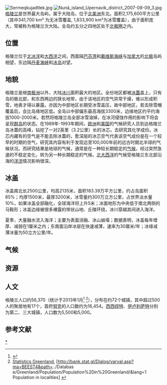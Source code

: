 {{多個問題|
{{refimprove|time=2018-08-19T19:41:07+00:00}}
{{update|time=2018-08-19T19:41:07+00:00}}
{{Expand|time=2015-04-24T14:05:05+00:00}}
}}
[[File:Sermeqkujadtlek.jpg|thumb]]
[[File:Nunâ_island_Upernavik_district_2007-08-09_3.jpg|right]]
[[格陵兰|格陵兰]]是世界最大岛屿，属于大陆岛，位于[[北美洲|北美洲]]东北。面积2,175,600平方公里（其中341,700 km² 为无冰雪覆盖, 1,833,900 km²为冰雪覆盖），由于面积庞大，常被称为格陵兰次大陆。全岛约五分之四地区处于[[北极圈|北极圈]]之内。

== 位置 ==
格陵兰位于[[北冰洋|北冰洋]]和[[大西洋|大西洋]]之间，西面隔[[巴芬湾|巴芬湾]]和[[戴维斯海峡|戴维斯海峡]]与[[加拿大|加拿大]]的[[北极|北极]]岛屿相望，东边隔[[丹麦海峡|丹麦海峡]]和[[冰岛|冰岛]]对望。

== 地貌 ==
格陵兰是继[[南极洲|南极洲]]以外，大陆[[冰川|冰川]]面积最大的地区。全份地区都被[[冰蓋|冰蓋]]盖上，只有岛的极北部，和东西两边的狭长地带，由于该地区的空气异常干燥，难以形成积雪，地表才得以暴露。亦因为中部地区长期受冰雪盖压，故中部地区，若去除雪帽覆盖后，会比岛缘地区低。全岛以中部偏东最高海拔3300米，边缘地区约平约海拔1000-2000米。若然将格陵兰岛全部冰雪溶掉，在冰河侵蚀作用的影响下将会呈现[[群岛|群岛]]的状态。在1989年-1993年期间，[[欧洲|欧洲]]和[[美国|美国]]的气候研究人员到达格陵兰岛冰蓋的高峰，钻挖了一对2英里（3.2公里）长的冰芯，去研究其化学成份。冰芯内藏有的空气是不能去除冰蓋的，愈深层的冰芯空气代表该空气成份是在一个较早的时期的空气，研究其内容有利于发现远至100,000年前的远古时期北半球的气候状况。而研究结果是地球的气候，通常是在一种较长期稳定的[[气候|气候]]，经过突然急速的不稳定变化，转为另一种长期稳定的气候。[[北大西洋|北大西洋]]的气候受格陵兰东北部沿海的[[洋流|洋流]]情况影响很深。

== 冰盖 ==
冰盖南北长2500公里，均高2135米，面积183.39万平方公里，约占岛面积85%；均厚1500米，最厚3200米，冰雪量约300万立方公里，占世界淡水量10%，如果冰盖全部融化，全球海洋将上升5米；冰面地形为中央低于南北两侧的马鞍形；冰盖边缘被很多裸露的带状山地、丘陵环绕，冰川穿越其间进入海洋。

夏季，大量融水流入海洋；主要为表面消融、冰山崩塌；数据表明，冰盖每年增厚、减弱在1厘米之内；东南面沿岸冰层在快速减薄，速率为30厘米/年；冰缘减薄冰量为50立方公里/年。

== 气候 ==
{{empty section}}
== 资源 ==
{{empty section}}
== 人文 ==
格陵兰人口约56,370（统计于2013年1月<ref name="stat2013">{{cite book
 |title        = Greenland in Figures 2013
 |url          = http://www.stat.gl/publ/en/GF/2013/pdf/Greenland%20in%20Figures%202013.pdf
 |publisher    = [[Statistics_Greenland|Statistics Greenland]]
 |isbn         = 978-87-986787-7-9
 |issn         = 1602-5709
 |accessdate   = 5 September 2013
 |archive-date = 2018-10-24
 |archive-url  = https://web.archive.org/web/20181024053359/http://www.stat.gl/publ/en/GF/2013/pdf/Greenland%20in%20Figures%202013.pdf
 |dead-url     = yes
}}</ref>
<ref name="localpop">[[Statistics_Greenland|Statistics Greenland]], [http://bank.stat.gl/Dialog/varval.asp?ma=BEEST4&path=../Databas e/Greenland/Population/Population%20in%20Greenland/&lang=1 Population in localities] {{Wayback|url=http://bank.stat.gl/Dialog/varval.asp?ma=BEEST4&path=..%2FDatabas |date=20160304130826 }}</ref>），分布在约72个城镇，其中超过500人的聚居地有17个，首府[[努克|努克]]的人口数约为16,454。[[西西缪特|西西缪特]]、[[伊卢利萨特|伊卢利萨特]]分别为第二、三大城镇，人口数为5,500和5,000。


== 参考文献 ==
{{reflist}}

{{美洲题目|地理}}

[[Category:格陵兰地理|*]]